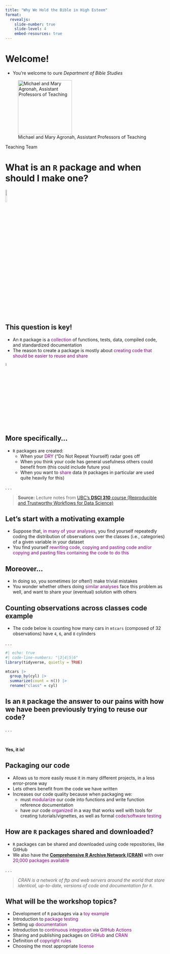 ```yaml
---
title: "Why We Hold the Bible in High Esteem"
format: 
  revealjs:
    slide-number: true
    slide-level: 4
    embed-resources: true
---
```


# Welcome!

- You're welcome to oure *Department of Bible Studies*

::: {.fragment .fade-left}
::: {#fig-team layout-ncol="4"}
![Michael and Mary Agronah, Assistant Professors of Teaching](img/mm-agronah.jpeg){width=170} 

Teaching Team
:::
:::

# What is an `R` package and when should I make one?

![](img/panda.png){fig-align="center" width=10%}

## This question is key!

::: incremental
- An `R` package is a <span style="color: purple;">collection</span> of functions, tests, data, compiled code, and standardized documentation
- The reason to create a package is mostly about <span style="color: purple;">creating code that should be easier to reuse and share</span>
:::

![](img/software.png){fig-align="center" width=5%}

## More specifically...

- `R` packages are created:
  - When your <span style="color: purple;">DRY</span> ("Do Not Repeat Yourself) radar goes off
  - When you think your code has general usefulness others could benefit from (this could include future you)
  - When you want to <span style="color: purple;">share</span> data (`R` packages in particular are used quite heavily for this)

. . .

> **Source:** Lecture notes from [UBC's **DSCI 310** course (Reproducible and Trustworthy Workflows for Data Science)](https://ubc-dsci.github.io/reproducible-and-trustworthy-workflows-for-data-science/materials/lectures/10-packaging-and-documenting.html#when-to-start-writing-an-r-or-python-package)

## Let's start with a motivating example

::: incremental
- Suppose that, <span style="color: purple;">in many of your analyses</span>, you find yourself repeatedly coding the distribution of observations over the classes (i.e., categories) of a given variable in your dataset
- You find yourself <span style="color: purple;">rewriting code, copying and pasting code and/or copying and pasting files containing the code to do this</span>
:::

## Moreover...

::: incremental
- In doing so, you sometimes (or often!) make trivial mistakes
- You wonder whether others doing <span style="color: purple;">similar analyses</span> face this problem as well, and want to share your (eventual) solution with others
:::

## Counting observations across classes code example

- The code below is counting how many cars in `mtcars` (composed of 32 observations) have `4`, `6`, and `8` cylinders

. . .

```r
#| echo: true
#| code-line-numbers: "|3|4|5|6"
library(tidyverse, quietly = TRUE)

mtcars |>
  group_by(cyl) |>
  summarize(count = n()) |>
  rename("class" = cyl)
```

## Is an `R` package the answer to our pains with how we have been previously trying to reuse our code?

. . .

<br>

**Yes, it is!**

## Packaging our code

::: incremental
- Allows us to more easily reuse it in many different projects, in a less error-prone way
- Lets others benefit from the code we have written
- Increases our code quality because when packaging we:
     - must <span style="color: purple;">modularize</span> our code into functions and write function reference documentation
     - have our code <span style="color: purple;">organized</span> in a way that works well with tools for creating tutorials/vignettes, as well as formal <span style="color: purple;">code/software testing</span>
:::

## How are `R` packages shared and downloaded?

- `R` packages can be shared and downloaded using code repositories, like GitHub 
- We also have the [**Comprehensive R Archive Network (CRAN)**](https://cran.r-project.org) with over <span style="color: purple;">20,000 packages available</span>

. . .

> *CRAN is a network of ftp and web servers around the world that store identical, up-to-date, versions of code and documentation for `R`.*

## What will be the workshop topics?
::: incremental
- Development of `R` packages via a <span style="color: purple;">toy example</span>
- Introduction to <span style="color: purple;">package testing</span>
- Setting up <span style="color: purple;">documentation</span>
- Introduction to <span style="color: purple;">continuous integration</span> via <span style="color: purple;">GitHub Actions</span>
- Sharing and publishing packages on <span style="color: purple;">GitHub</span> and <span style="color: purple;">CRAN</span> 
- Definition of <span style="color: purple;">copyright rules</span>
- Choosing the most appropriate <span style="color: purple;">license</span>
:::

